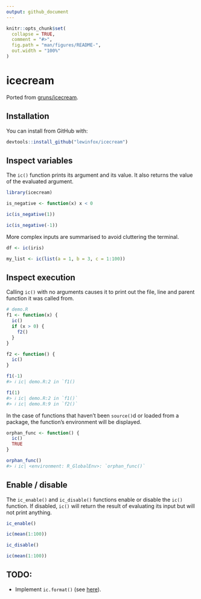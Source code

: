 ```yaml
---
output: github_document
---
```


<!-- README.md is generated from README.Rmd. Please edit that file -->

```r
knitr::opts_chunk$set(
  collapse = TRUE,
  comment = "#>",
  fig.path = "man/figures/README-",
  out.width = "100%"
)
```

# icecream

<!-- badges: start -->
<!-- badges: end -->

Ported from [gruns/icecream](https://github.com/gruns/icecream).

## Installation

You can install from GitHub with:

``` r
devtools::install_github("lewinfox/icecream")
```

## Inspect variables

The `ic()` function prints its argument and its value. It also returns the value of the evaluated
argument.

```r
library(icecream)

is_negative <- function(x) x < 0

ic(is_negative(1))

ic(is_negative(-1))
```

More complex inputs are summarised to avoid cluttering the terminal.

```r
df <- ic(iris)

my_list <- ic(list(a = 1, b = 3, c = 1:100))
```

## Inspect execution

Calling `ic()` with no arguments causes it to print out the file, line and parent function it was
called from.

``` r
# demo.R
f1 <- function(x) {
  ic()
  if (x > 0) {
    f2()
  }
}

f2 <- function() {
  ic()
}

```

``` r
f1(-1)
#> ℹ ic| demo.R:2 in `f1()

f1(1)
#> ℹ ic| demo.R:2 in `f1()`
#> ℹ ic| demo.R:9 in `f2()`
```

In the case of functions that haven't been `source()`d or loaded from a package, the function's
environment will be displayed.

``` r
orphan_func <- function() {
  ic()
  TRUE
}

orphan_func()
#> ℹ ic| <environment: R_GlobalEnv>: `orphan_func()`
```

## Enable / disable

The `ic_enable()` and `ic_disable()` functions enable or disable the `ic()` function. If disabled,
`ic()` will return the result of evaluating its input but will not print anything.

```r
ic_enable()

ic(mean(1:100))

ic_disable()

ic(mean(1:100))
```

## TODO:

* Implement `ic.format()` (see [here](https://github.com/gruns/icecream#miscellaneous)).
